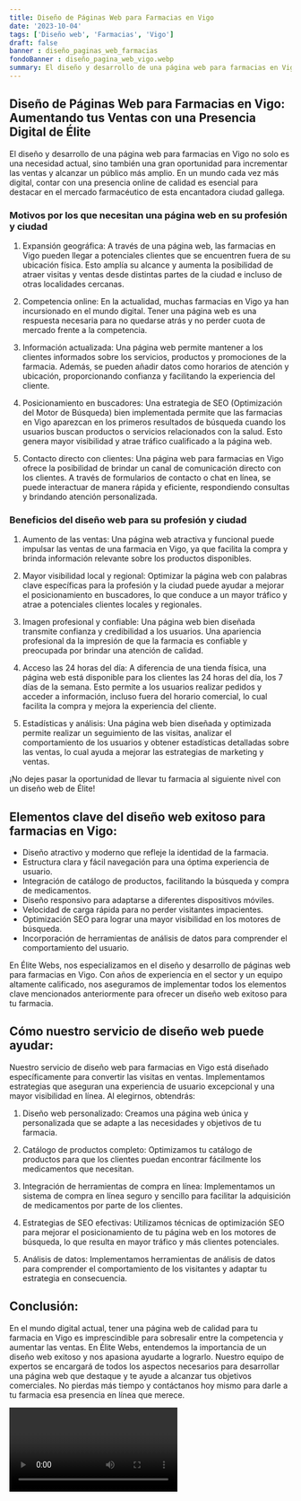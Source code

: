 ```yaml
---
title: Diseño de Páginas Web para Farmacias en Vigo
date: '2023-10-04'
tags: ['Diseño web', 'Farmacias', 'Vigo']
draft: false
banner : diseño_paginas_web_farmacias
fondoBanner : diseño_pagina_web_vigo.webp
summary: El diseño y desarrollo de una página web para farmacias en Vigo no solo es una necesidad actual, sino también una gran oportunidad para incrementar las ventas y alcanzar un público más amplio. En un mundo cada vez más digital, contar con una presencia online de calidad es esencial para destacar en el mercado farmacéutico de esta encantadora ciudad gallega.
---
```


## Diseño de Páginas Web para Farmacias en Vigo: Aumentando tus Ventas con una Presencia Digital de Élite

El diseño y desarrollo de una página web para farmacias en Vigo no solo es una necesidad actual, sino también una gran oportunidad para incrementar las ventas y alcanzar un público más amplio. En un mundo cada vez más digital, contar con una presencia online de calidad es esencial para destacar en el mercado farmacéutico de esta encantadora ciudad gallega.

### Motivos por los que necesitan una página web en su profesión y ciudad

1. Expansión geográfica: A través de una página web, las farmacias en Vigo pueden llegar a potenciales clientes que se encuentren fuera de su ubicación física. Esto amplía su alcance y aumenta la posibilidad de atraer visitas y ventas desde distintas partes de la ciudad e incluso de otras localidades cercanas.

2. Competencia online: En la actualidad, muchas farmacias en Vigo ya han incursionado en el mundo digital. Tener una página web es una respuesta necesaria para no quedarse atrás y no perder cuota de mercado frente a la competencia.

3. Información actualizada: Una página web permite mantener a los clientes informados sobre los servicios, productos y promociones de la farmacia. Además, se pueden añadir datos como horarios de atención y ubicación, proporcionando confianza y facilitando la experiencia del cliente.

4. Posicionamiento en buscadores: Una estrategia de SEO (Optimización del Motor de Búsqueda) bien implementada permite que las farmacias en Vigo aparezcan en los primeros resultados de búsqueda cuando los usuarios buscan productos o servicios relacionados con la salud. Esto genera mayor visibilidad y atrae tráfico cualificado a la página web.

5. Contacto directo con clientes: Una página web para farmacias en Vigo ofrece la posibilidad de brindar un canal de comunicación directo con los clientes. A través de formularios de contacto o chat en línea, se puede interactuar de manera rápida y eficiente, respondiendo consultas y brindando atención personalizada.

### Beneficios del diseño web para su profesión y ciudad

1. Aumento de las ventas: Una página web atractiva y funcional puede impulsar las ventas de una farmacia en Vigo, ya que facilita la compra y brinda información relevante sobre los productos disponibles.

2. Mayor visibilidad local y regional: Optimizar la página web con palabras clave específicas para la profesión y la ciudad puede ayudar a mejorar el posicionamiento en buscadores, lo que conduce a un mayor tráfico y atrae a potenciales clientes locales y regionales.

3. Imagen profesional y confiable: Una página web bien diseñada transmite confianza y credibilidad a los usuarios. Una apariencia profesional da la impresión de que la farmacia es confiable y preocupada por brindar una atención de calidad.

4. Acceso las 24 horas del día: A diferencia de una tienda física, una página web está disponible para los clientes las 24 horas del día, los 7 días de la semana. Esto permite a los usuarios realizar pedidos y acceder a información, incluso fuera del horario comercial, lo cual facilita la compra y mejora la experiencia del cliente.

5. Estadísticas y análisis: Una página web bien diseñada y optimizada permite realizar un seguimiento de las visitas, analizar el comportamiento de los usuarios y obtener estadísticas detalladas sobre las ventas, lo cual ayuda a mejorar las estrategias de marketing y ventas.

¡No dejes pasar la oportunidad de llevar tu farmacia al siguiente nivel con un diseño web de Élite!

<GifSeo />

<Cta />

## Elementos clave del diseño web exitoso para farmacias en Vigo:

- Diseño atractivo y moderno que refleje la identidad de la farmacia.
- Estructura clara y fácil navegación para una óptima experiencia de usuario.
- Integración de catálogo de productos, facilitando la búsqueda y compra de medicamentos.
- Diseño responsivo para adaptarse a diferentes dispositivos móviles.
- Velocidad de carga rápida para no perder visitantes impacientes.
- Optimización SEO para lograr una mayor visibilidad en los motores de búsqueda.
- Incorporación de herramientas de análisis de datos para comprender el comportamiento del usuario.

En Élite Webs, nos especializamos en el diseño y desarrollo de páginas web para farmacias en Vigo. Con años de experiencia en el sector y un equipo altamente calificado, nos aseguramos de implementar todos los elementos clave mencionados anteriormente para ofrecer un diseño web exitoso para tu farmacia.

## Cómo nuestro servicio de diseño web puede ayudar:

Nuestro servicio de diseño web para farmacias en Vigo está diseñado específicamente para convertir las visitas en ventas. Implementamos estrategias que aseguran una experiencia de usuario excepcional y una mayor visibilidad en línea. Al elegirnos, obtendrás:

1. Diseño web personalizado: Creamos una página web única y personalizada que se adapte a las necesidades y objetivos de tu farmacia.

2. Catálogo de productos completo: Optimizamos tu catálogo de productos para que los clientes puedan encontrar fácilmente los medicamentos que necesitan.

3. Integración de herramientas de compra en línea: Implementamos un sistema de compra en línea seguro y sencillo para facilitar la adquisición de medicamentos por parte de los clientes.

4. Estrategias de SEO efectivas: Utilizamos técnicas de optimización SEO para mejorar el posicionamiento de tu página web en los motores de búsqueda, lo que resulta en mayor tráfico y más clientes potenciales.

5. Análisis de datos: Implementamos herramientas de análisis de datos para comprender el comportamiento de los visitantes y adaptar tu estrategia en consecuencia.

## Conclusión:

En el mundo digital actual, tener una página web de calidad para tu farmacia en Vigo es imprescindible para sobresalir entre la competencia y aumentar las ventas. En Élite Webs, entendemos la importancia de un diseño web exitoso y nos apasiona ayudarte a lograrlo. Nuestro equipo de expertos se encargará de todos los aspectos necesarios para desarrollar una página web que destaque y te ayude a alcanzar tus objetivos comerciales. No pierdas más tiempo y contáctanos hoy mismo para darle a tu farmacia esa presencia en línea que merece.

<Video />

<CtaBot job='Farmacias' city='Vigo'/>

<Gmaps query='Vigo+españa+maps' />